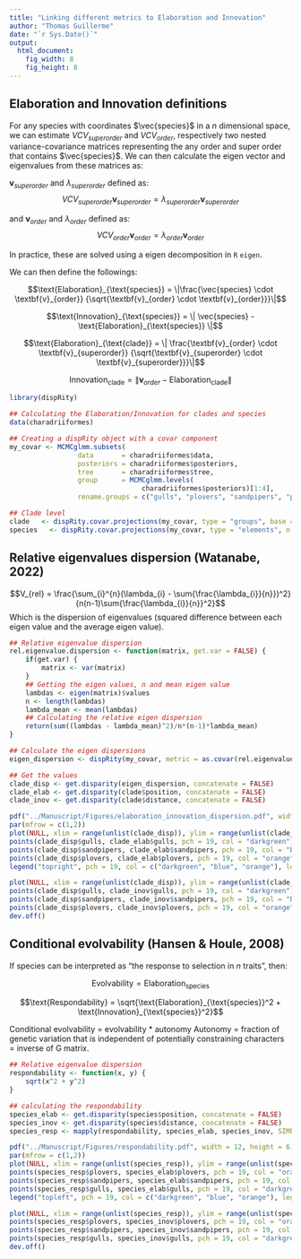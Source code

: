 ```yaml
---
title: "Linking different metrics to Elaboration and Innovation"
author: "Thomas Guillerme"
date: "`r Sys.Date()`"
output:
  html_document:
    fig_width: 8
    fig_height: 8
---
```



## Elaboration and Innovation definitions

For any species with coordinates $\vec{species}$ in a $n$ dimensional space, we can estimate $VCV_{superorder}$ and $VCV_{order}$, respectively two nested variance-covariance matrices representing the any order and super order that contains $\vec{species}$.
We can then calculate the eigen vector and eigenvalues from these matrices as: 

$\textbf{v}_{superorder}$ and $\lambda_{superorder}$ defined as:
$$VCV_{superorder} \textbf{v}_{superorder} = \lambda_{superorder} \textbf{v}_{superorder}$$

and $\textbf{v}_{order}$ and $\lambda_{order}$ defined as:
$$VCV_{order} \textbf{v}_{order} = \lambda_{order} \textbf{v}_{order}$$

In practice, these are solved using a eigen decomposition in `R` `eigen`.

We can then define the followings:

$$\text{Elaboration}_{\text{species}} = \|\frac{\vec{species} \cdot \textbf{v}_{order}} {\sqrt{\textbf{v}_{order} \cdot \textbf{v}_{order}}}\|$$

$$\text{Innovation}_{\text{species}} = \| \vec{species} - \text{Elaboration}_{\text{species}} \|$$

$$\text{Elaboration}_{\text{clade}} = \| \frac{\textbf{v}_{order} \cdot \textbf{v}_{superorder}} {\sqrt{\textbf{v}_{superorder} \cdot \textbf{v}_{superorder}}}\|$$

$$\text{Innovation}_{\text{clade}} = \| \textbf{v}_{order} - \text{Elaboration}_{\text{clade}} \|$$

```r
library(dispRity)

## Calculating the Elaboration/Innovation for clades and species
data(charadriiformes)

## Creating a dispRity object with a covar component
my_covar <- MCMCglmm.subsets(
                 data       = charadriiformes$data,
                 posteriors = charadriiformes$posteriors,
                 tree       = charadriiformes$tree,
                 group      = MCMCglmm.levels(
                                 charadriiformes$posteriors)[1:4],
                 rename.groups = c("gulls", "plovers", "sandpipers", "phylo"))

## Clade level
clade   <- dispRity.covar.projections(my_covar, type = "groups", base = "phylo", n = 1000,  output = c("position", "distance"))
species   <- dispRity.covar.projections(my_covar, type = "elements", n = 100,  output = c("position", "distance"))
```

## Relative eigenvalues dispersion (Watanabe, 2022)

$$V_{rel} = \frac{\sum_{i}^{n}(\lambda_{i} - \sum{\frac{\lambda_{i}}{n}})^2}{n(n-1)\sum{\frac{\lambda_{i}}{n}}^2}$$
Which is the dispersion of eigenvalues (squared difference between each eigen value and the average eigen value).


```r
## Relative eigenvalue dispersion
rel.eigenvalue.dispersion <- function(matrix, get.var = FALSE) {
    if(get.var) {
        matrix <- var(matrix)
    }
    ## Getting the eigen values, n and mean eigen value
    lambdas <- eigen(matrix)$values
    n <- length(lambdas)
    lambda_mean <- mean(lambdas)
    ## Calculating the relative eigen dispersion
    return(sum((lambdas - lambda_mean)^2)/n*(n-1)*lambda_mean)
}

## Calculate the eigen dispersions
eigen_dispersion <- dispRity(my_covar, metric = as.covar(rel.eigenvalue.dispersion))

## Get the values
clade_disp <- get.disparity(eigen_dispersion, concatenate = FALSE)
clade_elab <- get.disparity(clade$position, concatenate = FALSE)
clade_inov <- get.disparity(clade$distance, concatenate = FALSE)

pdf("../Manuscript/Figures/elaboration_innovation_dispersion.pdf", width = 12, height = 6)
par(mfrow = c(1,2))
plot(NULL, xlim = range(unlist(clade_disp)), ylim = range(unlist(clade_elab)), xlab = "Eigen dispersion", ylab = "Elaboration")
points(clade_disp$gulls, clade_elab$gulls, pch = 19, col = "darkgreen")
points(clade_disp$sandpipers, clade_elab$sandpipers, pch = 19, col = "blue")
points(clade_disp$plovers, clade_elab$plovers, pch = 19, col = "orange")
legend("topright", pch = 19, col = c("darkgreen", "blue", "orange"), legend = c("gulls", "sandpipers", "plovers"))

plot(NULL, xlim = range(unlist(clade_disp)), ylim = range(unlist(clade_inov)), xlab = "Eigen dispersion", ylab = "Innovation")
points(clade_disp$gulls, clade_inov$gulls, pch = 19, col = "darkgreen")
points(clade_disp$sandpipers, clade_inov$sandpipers, pch = 19, col = "blue")
points(clade_disp$plovers, clade_inov$plovers, pch = 19, col = "orange")
dev.off()
```

## Conditional evolvability (Hansen & Houle, 2008)

If species can be interpreted as "the response to selection in $n$ traits", then:

$$\text{Evolvability} = \text{Elaboration}_{\text{species}}$$

$$\text{Respondability} = \sqrt{\text{Elaboration}_{\text{species}}^2 + \text{Innovation}_{\text{species}}^2}$$

Conditional evolvability = evolvability * autonomy
Autonomy = fraction of genetic variation that is independent of potentially constraining characters = inverse of G matrix.


```r
## Relative eigenvalue dispersion
respondability <- function(x, y) {
    sqrt(x^2 + y^2)
}

## calculating the respondability
species_elab <- get.disparity(species$position, concatenate = FALSE)
species_inov <- get.disparity(species$distance, concatenate = FALSE)
species_resp <- mapply(respondability, species_elab, species_inov, SIMPLIFY = FALSE)

pdf("../Manuscript/Figures/respondability.pdf", width = 12, height = 6)
par(mfrow = c(1,2))
plot(NULL, xlim = range(unlist(species_resp)), ylim = range(unlist(species_elab)), xlab = "Respondability", ylab = "Elaboration (evolvability)")
points(species_resp$plovers, species_elab$plovers, pch = 19, col = "orange", cex = 0.5)
points(species_resp$sandpipers, species_elab$sandpipers, pch = 19, col = "blue", cex = 0.5)
points(species_resp$gulls, species_elab$gulls, pch = 19, col = "darkgreen", cex = 0.5)
legend("topleft", pch = 19, col = c("darkgreen", "blue", "orange"), legend = c("gulls", "sandpipers", "plovers"))

plot(NULL, xlim = range(unlist(species_resp)), ylim = range(unlist(species_inov)), xlab = "Respondability", ylab = "Innovation")
points(species_resp$plovers, species_inov$plovers, pch = 19, col = "orange", cex = 0.5)
points(species_resp$sandpipers, species_inov$sandpipers, pch = 19, col = "blue", cex = 0.5)
points(species_resp$gulls, species_inov$gulls, pch = 19, col = "darkgreen", cex = 0.5)
dev.off()
```
